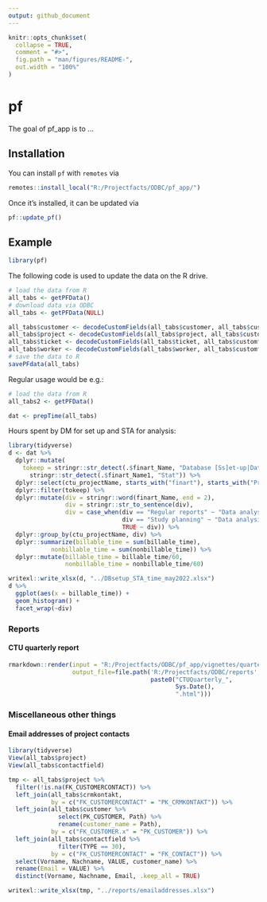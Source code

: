 ```yaml
---
output: github_document
---
```


<!-- README.md is generated from README.Rmd. Please edit that file -->

```r
knitr::opts_chunk$set(
  collapse = TRUE,
  comment = "#>",
  fig.path = "man/figures/README-",
  out.width = "100%"
)
```

# pf

<!-- badges: start -->
<!-- badges: end -->

The goal of pf_app is to ...

## Installation

You can install `pf` with `remotes` via 

``` r
remotes::install_local("R:/Projectfacts/ODBC/pf_app/")
```

Once it's installed, it can be updated via

``` r
pf::update_pf()
```

## Example

```r
library(pf)
```

The following code is used to update the data on the R drive.

```r
# load the data from R
all_tabs <- getPFData()
# download data via ODBC
all_tabs <- getPFData(NULL)

all_tabs$customer <- decodeCustomFields(all_tabs$customer, all_tabs$customfields)
all_tabs$project <- decodeCustomFields(all_tabs$project, all_tabs$customfields)
all_tabs$ticket <- decodeCustomFields(all_tabs$ticket, all_tabs$customfields)
all_tabs$worker <- decodeCustomFields(all_tabs$worker, all_tabs$customfields)
# save the data to R
savePFdata(all_tabs)
```

Regular usage would be e.g.: 

```r
# load the data from R
all_tabs2 <- getPFData()

dat <- prepTime(all_tabs)
```

Hours spent by DM for set up and STA for analysis:

```r
library(tidyverse)
d <- dat %>% 
  dplyr::mutate(
    tokeep = stringr::str_detect(.$finart_Name, "Database [Ss]et-up|Data [Aa]nalysis|Statist") |
      stringr::str_detect(.$finart_Name1, "Stat")) %>% 
  dplyr::select(ctu_projectName, starts_with("finart"), starts_with("ProjectName"), tokeep) |> View()
  dplyr::filter(tokeep) %>% 
  dplyr::mutate(div = stringr::word(finart_Name, end = 2),
                div = stringr::str_to_sentence(div), 
                div = case_when(div == "Regular reports" ~ "Data analysis",
                                div == "Study planning" ~ "Data analysis",
                                TRUE ~ div)) %>% 
  dplyr::group_by(ctu_projectName, div) %>% 
  dplyr::summarize(billable_time = sum(billable_time),
            nonbillable_time = sum(nonbillable_time)) %>% 
  dplyr::mutate(billable_time = billable_time/60,
                nonbillable_time = nonbillable_time/60)

writexl::write_xlsx(d, "../DBsetup_STA_time_may2022.xlsx")
d %>% 
  ggplot(aes(x = billable_time)) +
  geom_histogram() +
  facet_wrap(~div)
```

### Reports

#### CTU quarterly report

```r
rmarkdown::render(input = "R:/Projectfacts/ODBC/pf_app/vignettes/quarterly.Rmd", 
                  output_file=file.path('R:/Projectfacts/ODBC/reports', 
                                        paste0("CTUQuarterly_",
                                               Sys.Date(),
                                               ".html")))
```

### Miscellaneous other things

#### Email addresses of project contacts

```r
library(tidyverse)
View(all_tabs$project)
View(all_tabs$contactfield)

tmp <- all_tabs$project %>% 
  filter(!is.na(FK_CUSTOMERCONTACT)) %>% 
  left_join(all_tabs$crmkontakt, 
            by = c("FK_CUSTOMERCONTACT" = "PK_CRMKONTAKT")) %>% 
  left_join(all_tabs$customer %>% 
              select(PK_CUSTOMER, Path) %>% 
              rename(customer_name = Path), 
            by = c("FK_CUSTOMER.x" = "PK_CUSTOMER")) %>% 
  left_join(all_tabs$contactfield %>% 
              filter(TYPE == 30),
            by = c("FK_CUSTOMERCONTACT" = "FK_CONTACT")) %>% 
  select(Vorname, Nachname, VALUE, customer_name) %>% 
  rename(Email = VALUE) %>% 
  distinct(Vorname, Nachname, Email, .keep_all = TRUE) 

writexl::write_xlsx(tmp, "../reports/emailaddresses.xlsx")
```


